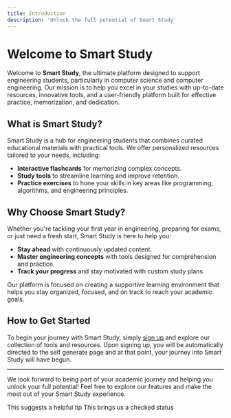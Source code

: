 ```yaml
---
title: Introduction
description: 'Unlock the full potential of Smart Study'
---
```


# Welcome to Smart Study

Welcome to **Smart Study**, the ultimate platform designed to support engineering students, particularly in computer science and computer engineering. Our mission is to help you excel in your studies with up-to-date resources, innovative tools, and a user-friendly platform built for effective practice, memorization, and dedication.

## What is Smart Study?

Smart Study is a hub for engineering students that combines curated educational materials with practical tools. We offer personalized resources tailored to your needs, including:

- **Interactive flashcards** for memorizing complex concepts.
- **Study tools** to streamline learning and improve retention.
- **Practice exercises** to hone your skills in key areas like programming, algorithms, and engineering principles.
  
## Why Choose Smart Study?

Whether you're tackling your first year in engineering, preparing for exams, or just need a fresh start, Smart Study is here to help you:

- **Stay ahead** with continuously updated content.
- **Master engineering concepts** with tools designed for comprehension and practice.
- **Track your progress** and stay motivated with custom study plans.

Our platform is focused on creating a supportive learning environment that helps you stay organized, focused, and on track to reach your academic goals.

## How to Get Started

To begin your journey with Smart Study, simply [sign up](https://smart-study-official.vercel.app/sign-up) and explore our collection of tools and resources. Upon signing up, you will be automatically
directed to the self generate page and at that point, your journey into Smart Study will have begun.

---

We look forward to being part of your academic journey and helping you unlock your full potential! Feel free to explore our features and make the most out of your Smart Study experience. 

<Tip>This suggests a helpful tip</Tip>
<Check>This brings us a checked status</Check>
